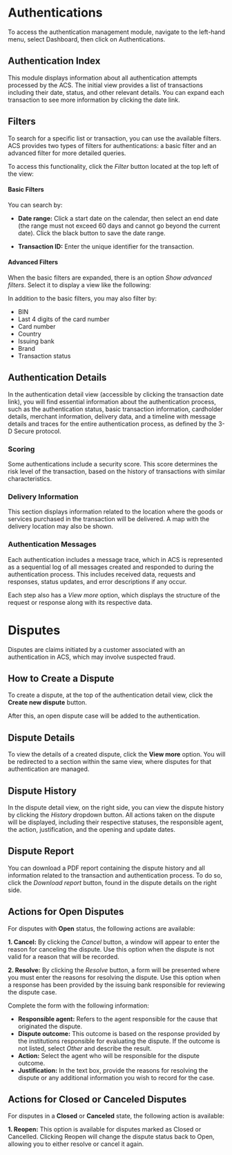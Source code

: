 # Authentications

To access the authentication management module, navigate to the left-hand menu, select Dashboard, then click on Authentications. 

## Authentication Index

This module displays information about all authentication attempts processed by the ACS. The initial view provides a list of transactions including their date, status, and other relevant details. You can expand each transaction to see more information by clicking the date link.

## Filters

To search for a specific list or transaction, you can use the available filters. ACS provides two types of filters for authentications: a basic filter and an advanced filter for more detailed queries.

To access this functionality, click the *Filter* button located at the top left of the view:

#### Basic Filters

You can search by:

- **Date range:** Click a start date on the calendar, then select an end date (the range must not exceed 60 days and cannot go beyond the current date). Click the black button to save the date range.

- **Transaction ID:** Enter the unique identifier for the transaction.

#### Advanced Filters


When the basic filters are expanded, there is an option *Show advanced filters*. Select it to display a view like the following:

In addition to the basic filters, you may also filter by:

- BIN
- Last 4 digits of the card number
- Card number
- Country
- Issuing bank
- Brand
- Transaction status


## Authentication Details

In the authentication detail view (accessible by clicking the transaction date link), you will find essential information about the authentication process, such as the authentication status, basic transaction information, cardholder details, merchant information, delivery data, and a timeline with message details and traces for the entire authentication process, as defined by the 3-D Secure protocol.

### Scoring

Some authentications include a security score. This score determines the risk level of the transaction, based on the history of transactions with similar characteristics.

### Delivery Information

This section displays information related to the location where the goods or services purchased in the transaction will be delivered. A map with the delivery location may also be shown.

### Authentication Messages

Each authentication includes a message trace, which in ACS is represented as a sequential log of all messages created and responded to during the authentication process. This includes received data, requests and responses, status updates, and error descriptions if any occur.


Each step also has a *View more* option, which displays the structure of the request or response along with its respective data.

# Disputes


Disputes are claims initiated by a customer associated with an authentication in ACS, which may involve suspected fraud.

## How to Create a Dispute

To create a dispute, at the top of the authentication detail view, click the **Create new dispute** button.

After this, an open dispute case will be added to the authentication.

## Dispute Details

To view the details of a created dispute, click the **View more** option. You will be redirected to a section within the same view, where disputes for that authentication are managed.

## Dispute History
In the dispute detail view, on the right side, you can view the dispute history by clicking the *History* dropdown button. All actions taken on the dispute will be displayed, including their respective statuses, the responsible agent, the action, justification, and the opening and update dates.

## Dispute Report

You can download a PDF report containing the dispute history and all information related to the transaction and authentication process. To do so, click the *Download report* button, found in the dispute details on the right side.

## Actions for Open Disputes

For disputes with **Open** status, the following actions are available:

**1. Cancel:** By clicking the *Cancel* button, a window will appear to enter the reason for canceling the dispute. Use this option when the dispute is not valid for a reason that will be recorded.

**2. Resolve:** By clicking the *Resolve* button, a form will be presented where you must enter the reasons for resolving the dispute. Use this option when a response has been provided by the issuing bank responsible for reviewing the dispute case.

Complete the form with the following information:

- **Responsible agent:** Refers to the agent responsible for the cause that originated the dispute.
- **Dispute outcome:** This outcome is based on the response provided by the institutions responsible for evaluating the dispute. If the outcome is not listed, select *Other* and describe the result.
- **Action:** Select the agent who will be responsible for the dispute outcome.
- **Justification:** In the text box, provide the reasons for resolving the dispute or any additional information you wish to record for the case.

## Actions for Closed or Canceled Disputes

For disputes in a **Closed** or **Canceled** state, the following action is available:

**1. Reopen:** This option is available for disputes marked as Closed or Cancelled. Clicking Reopen will change the dispute status back to Open, allowing you to either resolve or cancel it again.

